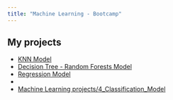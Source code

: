 ```yaml
---
title: "Machine Learning - Bootcamp"  
---
```


## My projects

- [KNN Model](/1_KNN_Model/ML_Bootcamp_KNN.ipynb)
- [Decision Tree - Random Forests Model](/2_DecisionTree_RandomForests_Model/ML_Bootcamp_DecisionTree_RandomForest.ipynb)
- [Regression Model](/3_Regression_Model/ML_Bootcamp_Regression.ipynb)
- [](/250_Projects/project3.qmd)
- [Machine Learning projects/4_Classification_Model](/4_Classification_Model/ML_Bootcamp_Classification_XGBoost.ipynb)